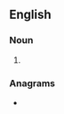 {{also|gocarts}}

==English==

===Noun===
{{head|en|noun plural form}}

# {{plural of|go-cart|lang=en}}

===Anagrams===
* {{l|en|gastroc}}